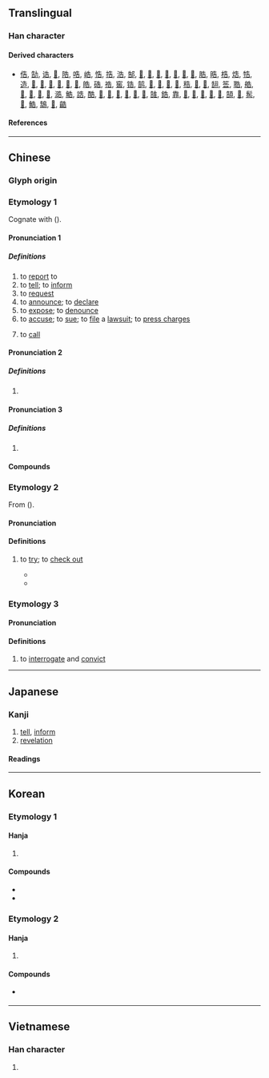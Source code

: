 {{also|吿|吉}}
{{character info}}
==Translingual==
{{stroke order|strokes=7}}

===Han character===
{{Han char|rn=30|rad=口|as=04|sn=7|four=24601|canj=HGR|ids=⿱⺧口}}

====Derived characters====
* [[俈]], [[勂]], [[诰]], [[𠜯]], [[䧊]], [[哠]], [[峼]], [[悎]], [[捁]], [[浩]], [[郜]], [[𡇪]], [[𡜲]], [[𡨟]], [[𡷥]], [[𢍎]], [[𤞺]], [[𫧂]], [[㬶]], [[晧]], [[梏]], [[焅]], [[牿]], [[造]], [[𠵞]], [[𢽍]], [[𣨓]], [[𦮽]], [[𫻵]], [[𬆧]], [[皓]], [[硞]], [[祰]], [[窖]], [[锆]], [[鹄]], [[𤭚]], [[𤶳]], [[𤿩]], [[𥍱]], [[𥞴]], [[𪽀]], [[𬐊]], [[䎋]], [[筶]], [[聕]], [[艁]], [[𥺊]], [[𦀽]], [[𧋓]], [[𪡬]], [[㵆]], [[䚛]], [[誥]], [[酷]], [[𠼑]], [[𧠼]], [[𧻰]], [[𨁒]], [[𨌒]], [[𬥘]], [[䧼]], [[鋯]], [[靠]], [[𣂋]], [[𨴬]], [[𩇸]], [[𫗓]], [[𬶔]], [[頶]], [[𡀻]], [[䯻]], [[𬯱]], [[鯌]], [[鵠]], [[𪢡]], [[䶜]]

====References====
{{Han ref|kx=0181.191|dkj=03381|dj=0398.040|hdz=10589.120|uh=544A}}

----

==Chinese==

===Glyph origin===
{{Han etym}}

===Etymology 1===
{{zh-forms|t2=吿}}
Cognate with {{cog|th|กล่าว||to say; to declare}} ({{zh-ref|Schuessler, 2007}}).

====Pronunciation 1====
{{zh-pron
|m=gào
|m-s=gao4
|c=gou3
|c-t=
|g=
|h=pfs=ko
|j=gau3
|md=gó̤
|mn=kò/qz:kò͘
|mn-t=gao3/go3
|mn-t_note=go3 - “to sue”
|w=2kau
|x=
|mc=1
|oc=1
|ma=y
|cat=v
}}

=====Definitions=====
{{zh-hanzi}}

# to [[report]] to
# to [[tell]]; to [[inform]]
# to [[request]]
# to [[announce]]; to [[declare]]
# to [[expose]]; to [[denounce]]
# to [[accuse]]; to [[sue]]; to [[file]] a [[lawsuit]]; to [[press charges]]
# {{lb|zh|Min Dong}} to [[call]]

====Pronunciation 2====
{{zh-pron
|m=gào,gù,1nb=standard in Mainland and Taiwan,2nb=literary variant
|c=guk1,gou3
|h=pfs=ko
|mn=xm,zz,tw:kò/qz:kò͘
|dial=n
|mc=2
|oc=2
|ma=y
|cat=v
}}

=====Definitions=====
{{zh-hanzi}}

# {{zh-only|忠告}}

====Pronunciation 3====
{{zh-pron
|m=gào,gù,1nb=standard in Mainland,2nb=standard in Taiwan,2nc=literary variant in Mainland
|c=guk1
|dial=n
|mc=2
|oc=2
|ma=y
|cat=v
}}

=====Definitions=====
{{zh-hanzi}}

# {{zh-only|告朔}}

====Compounds====
{{zh-der|告訴|告白|廣告|告誡|告人|不敢告勞|催告書|告坐|告絕|告竣|報告書|不告不理|大工告成|店面廣告|分類廣告|告廟|告饒|告天拜斗|告喪帖|宣告死亡|布告欄|告舌|告終養|告貸|告知義務|廣告顏料|告朔餼羊|告喪|告狀本|公告現值|告戒|函告|奉告|告便|告訴乃論|告知|小報告|哀告|告一段落|告珠玉|安民告示|告冤|告託|密告|告警|告陰狀|乞哀告憐|告急文書|奔走相告|告喻|告訐|予告|廣告節目|上告|原告|告官|忠告|告捷|告老還鄉|告茶|告密人|大功告成|布告牌|廣告費|廣告詞|廣告函件|告罄|告稟|廣告人|告狀|廣告媒體|勸告|告慰|布告|告擾|告退|告幫|告別|告發|告罪|催告|告老打罷|實驗報告|央告|對天祝告|告誡書|告敕|告竭|上求下告|宣告|告示|告劄|官告|報告|告子|報告文學|不告而別|告勞|以實相告|告成|告饗|公示催告|告別式|告御狀|地價公告|回告|報告小說|執告|告借|告朔|做廣告|告送|告辭|告身|告貸無門|告語|告老|告終|告窆|告病|告急|告奮勇|告報|告口|告假|告理|告謊假|告解|告天|告誦|公益廣告|公告|告么|告密|不告而去|拉廣告|求親告友|死告活央|無告|沒頭告示|無門投告|投告|抗告|戶外廣告|書面報告|破產宣告|求告|放告|排告|牌告利率|無可奉告|文告|抱告|祭告|祝告|無頭告示|昭告|懸車告老|死亡宣告|放告牌|普告|申告|敷告|掛告|打廣告|熒幕廣告|啟告|打小報告|稟告|海事報告|禱告|按鈴申告|東央西告|控告|戶告人曉|警告牌|見告|遍告|預告片|網路廣告|買上告下|車廂廣告|轉告|黑驢告狀|首告|饗告|買告|請告|預告|被告|面告|電子廣告|電告|陪告|自告奮勇|長休告|警告啟事|訐告|立體廣告|通告|諄諄告戒|車體廣告|賜告|謁告|警告|論告|誣告|訃告|親告罪|頂名代告}}

===Etymology 2===
{{zh-forms|t2=吿|alt=校,較}}
From {{ltc-l|校|to check; to compare|id=2}} ({{zh-ref|Yang, 2010}}).

====Pronunciation====
{{zh-pron
|m-s=gao4
|dial=n
|cat=v
}}

====Definitions====
{{zh-hanzi}}

# {{lb|zh|Southwestern Mandarin}} to [[try]]; to [[check out]]
#* {{zh-x|卯 起 錢 來 卯 起 錢，卯 起 錢 來 告 點點||M-S|ref='''1909''', {{lang|zh|傅崇矩}}, {{lang|zh|《成都通覽·成都之詐騙·擲烏龍》}}}}
#* {{zh-x|媽 喊 快點 告 鴨兒 胃口 呢。||M-S|ref='''1982''', {{lang|zh|《四川文学》}}, issue 8, page 63}}

===Etymology 3===

====Pronunciation====
{{zh-pron
|m=jū
|dial=n
|cat=v
}}

====Definitions====
{{zh-hanzi}}

# {{lb|zh|literary}} to [[interrogate]] and [[convict]]

{{zh-cat|Elementary}}

----

==Japanese==

===Kanji===
{{ja-kanji|grade=4|rs=口04}}

# [[tell]], [[inform]]
# [[revelation]]

====Readings====
{{ja-readings
|goon=こう<かう, こく
|kanon=こう<かう, こく
|kun=つ-げる
|nanori=い
}}

----

==Korean==

===Etymology 1===

====Hanja====
{{ko-hanja|알리다|알릴|고}}

# {{hanja form of|고|[[report]]}}

====Compounds====
* {{ko-l|고발|[[informing]] [[against]]|告發}}
* {{ko-l|고소|[[accusation]]; [[lawsuit]]; [[suing]]|告訴}}

===Etymology 2===

====Hanja====
{{ko-hanja|청하다|청할|곡}}

# {{lb|ko|obsolete}} {{hanja form of|곡|[[asking]]}}

====Compounds====
* {{lb|ko|obsolete}} {{ko-l|곡존|[[asking]] [[after]] (somebody)|告存}}

----

==Vietnamese==

===Han character===
{{vi-readings|reading=[[cáo]], [[cáu]], [[cốc]], [[kiếu]]|rs=口04}}

# {{rfdef|vi|sort=口04}}